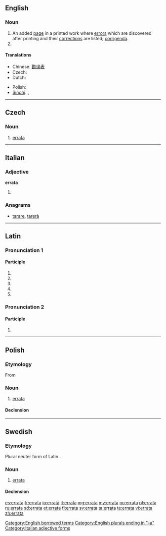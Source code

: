 ==English==

===Noun===
{{infl|en|noun}}

# An added [[page]] in a printed work where [[error]]s which are discovered after printing and their [[correction]]s are listed; [[corrigenda]].
# {{plural of|erratum}}

====Translations====
{{trans-top|an added page in a printed work}}
* Chinese: [[勘误表]]
* Czech: {{t-|cs|errata|n}}
* Dutch: {{t-|nl|errata}}
{{trans-mid}}
* Polish: {{l|pl|errata}} {{f}}
* [[Sindhi]]: {{sd-Arab|[[چُڪَنامو]]}} {{m}}, {{sd-Arab|[[ڀُلَنامو]]}} {{m}}
{{trans-bottom}}

[[Category:English borrowed terms]]
[[Category:English plurals ending in "-a"]]

----

==Czech==

===Noun===
{{cs-noun|g=n}}

# [[#English|errata]] {{gloss|an added page in a printed work where errors which are discovered after printing and their corrections are listed}}

----

==Italian==

===Adjective===
'''errata''' {{s}}

# {{feminine of|errato#Adjective|errato}}

===Anagrams===
* [[tarare#Italian|tarare]], [[tarerà#Italian|tarerà]]

[[Category:Italian adjective forms]]

----

==Latin==

===Pronunciation 1===
{{rfc-pron-n|Pronunciation 1|lang=la}}

====Participle====
{{la-part-form|errāta}}
# {{inflection of|[[erratus#Latin|errātus]]||nom|f|s|lang=la}}
# {{inflection of|[[erratus#Latin|errātus]]||nom|n|p|lang=la}}
# {{inflection of|[[erratus#Latin|errātus]]||acc|n|p|lang=la}}
# {{inflection of|[[erratus#Latin|errātus]]||voc|f|s|lang=la}}
# {{inflection of|[[erratus#Latin|errātus]]||voc|n|p|lang=la}}

===Pronunciation 2===

====Participle====
{{la-part-form|errātā}}
# {{inflection of|[[erratus#Latin|errātus]]||abl|f|s|lang=la}}

----

==Polish==

===Etymology===
From {{etyl|la|pl}}

===Noun===
{{infl|pl|noun|g=f}}

# [[#English|errata]]

====Declension====
{{pl-decl-noun-f|erra|t}}

----

==Swedish==

===Etymology===
Plural neuter form of Latin {{l|la|erratus}}.

===Noun===
{{sv-noun|g=c}}

# [[#English|errata]]

====Declension====
{{sv-noun-reg-or|1=errat}}

[[es:errata]]
[[fr:errata]]
[[io:errata]]
[[it:errata]]
[[mg:errata]]
[[my:errata]]
[[no:errata]]
[[pl:errata]]
[[ru:errata]]
[[sd:errata]]
[[et:errata]]
[[fi:errata]]
[[sv:errata]]
[[ta:errata]]
[[te:errata]]
[[vi:errata]]
[[zh:errata]]